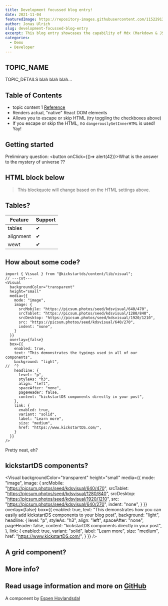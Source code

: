 ```yaml
---
title: Development focussed blog entry!
date: 2021-11-04
featuredImage: https://repository-images.githubusercontent.com/115229134/af073961-b842-4999-a4be-a34752c34dc8
author: Jonas Ulrich
slug: development-focussed-blog-entry
excerpt: This blog entry showcases the capability of Mdx (Markdown & JSX) to render formatted text, code snippets with typings and full blown kickstartDS components. Explore the different possibilities for writing rich, interactive and educational blog posts centered around coding topics.
categories:
  - Demo
  - Developer
---
```


## TOPIC_NAME

TOPIC_DETAILS
blah blah blah...

## Table of Contents
* topic content 1 [Reference](http://dibya.org)
* Renders actual, "native" React DOM elements
* Allows you to escape or skip HTML (try toggling the checkboxes above)
* If you escape or skip the HTML, no `dangerouslySetInnerHTML` is used! Yay!


## Getting started
Preliminary question: 
<button onClick={()=> alert(42)}>What is the answer to the mystery of universe ??</button>

## HTML block below
<blockquote>
This blockquote will change based on the HTML settings above.
</blockquote>

## Tables?
| Feature   | Support |
| --------- | ------- |
| tables    | ✔ |
| alignment | ✔ |
| wewt      | ✔ |

## How about some code?
```tsx twoslash
import { Visual } from "@kickstartds/content/lib/visual";
// ---cut---
<Visual
  backgroundColor="transparent"
  height="small"
  media={{
    mode: "image",
    image: {
      srcMobile: "https://picsum.photos/seed/kdsvisual/640/470",
      srcTablet: "https://picsum.photos/seed/kdsvisual/1280/840",
      srcDesktop: "https://picsum.photos/seed/kdsvisual/1920/1210",
      src: "https://picsum.photos/seed/kdsvisual/640/270",
      indent: "none",
    }
  }}
  overlay={false}
  box={{
    enabled: true,
    text: "This demonstrates the typings used in all of our components",
    background: "light",
//  ^?
    headline: {
      level: "p",
      styleAs: "h3",
      align: "left",
      spaceAfter: "none",
      pageHeader: false,
      content: "kickstartDS components directly in your post",
    },
    link: {
      enabled: true,
      variant: "solid",
      label: "Learn more",
      size: "medium",
      href: "https://www.kickstartDS.com/",
    }
  }}
/>
```

Pretty neat, eh?

## kickstartDS components?
<Visual 
  backgroundColor="transparent"
  height="small"
  media={{
    mode: "image",
    image: {
      srcMobile: "https://picsum.photos/seed/kdsvisual/640/470",
      srcTablet: "https://picsum.photos/seed/kdsvisual/1280/840",
      srcDesktop: "https://picsum.photos/seed/kdsvisual/1920/1210",
      src: "https://picsum.photos/seed/kdsvisual/640/270",
      indent: "none",
    }
  }}
  overlay={false}
  box={{
    enabled: true,
    text: "This demonstrates how you can easily add kickstartDS components to your blog post",
    background: "light",
    headline: {
      level: "p",
      styleAs: "h3",
      align: "left",
      spaceAfter: "none",
      pageHeader: false,
      content: "kickstartDS components directly in your post",
    },
    link: {
      enabled: true,
      variant: "solid",
      label: "Learn more",
      size: "medium",
      href: "https://www.kickstartDS.com/",
    }
  }}
/>

## A grid component?
<VisualComponentPlayground />


## More info?

Read usage information and more on [GitHub](//github.com/rexxars/react-markdown)
---------------
A component by [Espen Hovlandsdal](https://espen.codes/)
